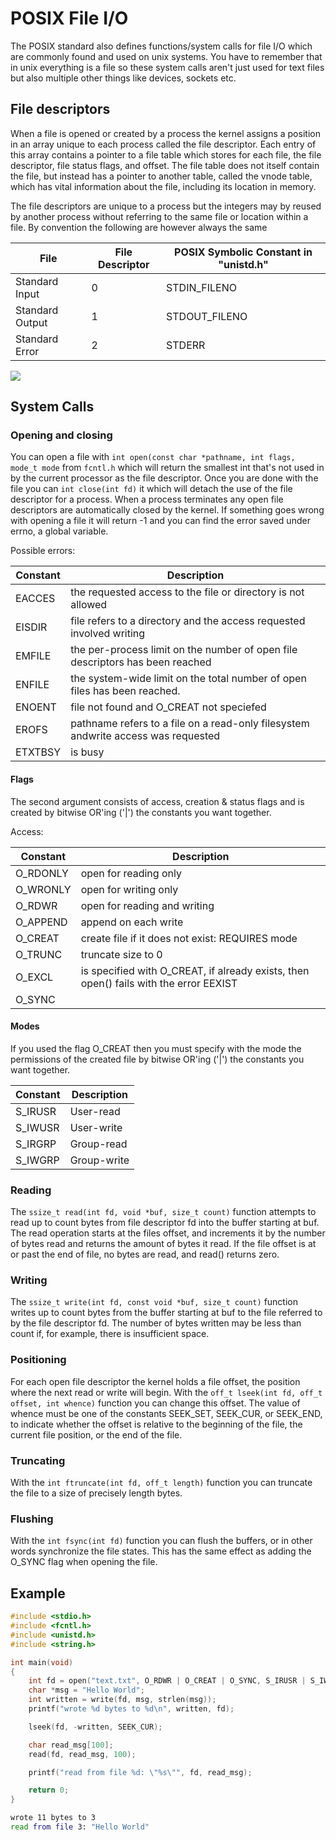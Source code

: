 
# POSIX File I/O

The POSIX standard also defines functions/system calls for file I/O which are commonly found and used on unix systems. You have to remember that in unix everything is a file so these system calls aren't just used for text files but also multiple other things like devices, sockets etc.

## File descriptors

When a file is opened or created by a process the kernel assigns a position in an array unique to each process called the file descriptor. Each entry of this array contains a pointer to a file table which stores for each file, the file descriptor, file status flags, and offset. The file table does not itself contain the file, but instead has a pointer to another table, called the vnode table, which has vital information about the file, including its location in memory.

The file descriptors are unique to a process but the integers may by reused by another process without referring to the same file or location within a file. By convention the following are however always the same

| File            | File Descriptor | POSIX Symbolic Constant in "unistd.h" |
| --------------- | --------------- | ------------------------------------- |
| Standard Input  | 0               | STDIN_FILENO                          |
| Standard Output | 1               | STDOUT_FILENO                         |
| Standard Error  | 2               | STDERR                                |

<Image 
    src="/cs/sysFileDescriptors.png"
    caption="How files are represented and managed in Unix systems to ensure that multiple processes can access the same file without interfering with each other."
    width={800}
/>

## System Calls

### Opening and closing

You can open a file with `int open(const char *pathname, int flags, mode_t mode` from `fcntl.h` which will return the smallest int that's not used in by the current processor as the file descriptor. Once you are done with the file you can `int close(int fd)` it which will detach the use of the file descriptor for a process. When a process terminates any open file descriptors are automatically closed by the kernel. If something goes wrong with opening a file it will return -1 and you can find the error saved under errno, a global variable.

Possible errors:

| Constant | Description                                                                       |
| -------- | --------------------------------------------------------------------------------- |
| EACCES   | the requested access to the file or directory is not allowed                      |
| EISDIR   | file refers to a directory and the access requested involved writing              |
| EMFILE   | the per-process limit on the number of open file descriptors has been reached     |
| ENFILE   | the system-wide limit on the total number of open files has been reached.         |
| ENOENT   | file not found and O_CREAT not speciefed                                          |
| EROFS    | pathname refers to a file on a read-only filesystem andwrite access was requested |
| ETXTBSY  | is busy                                                                           |

#### Flags

The second argument consists of access, creation & status flags and is created by bitwise OR'ing ('|') the constants you want together.

Access:

| Constant | Description                                                                           |
| -------- | ------------------------------------------------------------------------------------- |
| O_RDONLY | open for reading only                                                                 |
| O_WRONLY | open for writing only                                                                 |
| O_RDWR   | open for reading and writing                                                          |
| O_APPEND | append on each write                                                                  |
| O_CREAT  | create file if it does not exist: REQUIRES mode                                       |
| O_TRUNC  | truncate size to 0                                                                    |
| O_EXCL   | is specified with O_CREAT, if already exists, then open() fails with the error EEXIST |
| O_SYNC   |                                                                                       |

#### Modes

If you used the flag O_CREAT then you must specify with the mode the permissions of the created file by bitwise OR'ing ('|') the constants you want together.

| Constant | Description |
| -------- | ----------- |
| S_IRUSR  | User-read   |
| S_IWUSR  | User-write  |
| S_IRGRP  | Group-read  |
| S_IWGRP  | Group-write |

### Reading

The `ssize_t read(int fd, void *buf, size_t count)` function attempts to read up to count bytes from file descriptor fd into the buffer starting at buf. The read operation starts at the files offset, and increments it by the number of bytes read and returns the amount of bytes it read. If the file offset is at or past the end of file, no bytes are read, and read() returns zero.

### Writing

The `ssize_t write(int fd, const void *buf, size_t count)` function writes up to count bytes from the buffer starting at buf to the file referred to by the file descriptor fd. The number of bytes written may be less than count if, for example, there is insufficient space.

### Positioning

For each open file descriptor the kernel holds a file offset, the position where the next read or write will begin. With the `off_t lseek(int fd, off_t offset, int whence)` function you can change this offset. The value of whence must be one of the constants SEEK_SET, SEEK_CUR, or SEEK_END, to indicate whether the offset is relative to the beginning of the file, the current file position, or the end of the file.

### Truncating

With the `int ftruncate(int fd, off_t length)` function you can truncate the file to a size of precisely length bytes.

### Flushing

With the `int fsync(int fd)` function you can flush the buffers, or in other words synchronize the file states. This has the same effect as adding the O_SYNC flag when opening the file.

## Example

```c
#include <stdio.h>
#include <fcntl.h>
#include <unistd.h>
#include <string.h>

int main(void)
{
    int fd = open("text.txt", O_RDWR | O_CREAT | O_SYNC, S_IRUSR | S_IWUSR);
    char *msg = "Hello World";
    int written = write(fd, msg, strlen(msg));
    printf("wrote %d bytes to %d\n", written, fd);

    lseek(fd, -written, SEEK_CUR);

    char read_msg[100];
    read(fd, read_msg, 100);

    printf("read from file %d: \"%s\"", fd, read_msg);

    return 0;
}
```

```bash filename="output"
wrote 11 bytes to 3
read from file 3: "Hello World"
```

